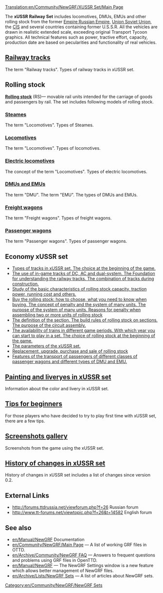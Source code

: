 [[Translation:en/Community/NewGRF/XUSSR Set/Main Page]]


{{en/Community/NewGRF/Infobox NewGRF|setname= xUSSR Set
|screenshot= en/Community/NewGRF/XUSSR Set/Main screenshot EN 1.png
|artist= George, Wowan, Simozzz, Ghost, Rubiroid, Engineer_Keen, Otecan, LitNik
|coder= George 
|focus= en/Community/NewGRF/Addons Trains
|homepage=forums.ttdrussia.net/viewforum.php?f=26
|homepagename= xUSSR Set at ttdrussia.net
|copyright= copyrighted
}}
The '''xUSSR Railway Set''' includes locomotives, DMUs, EMUs and other rolling stock from the former [https://www.wikipedia.org/wiki/Russian Empire Russian Empire], [https://www.wikipedia.org/wiki/Soviet Union Soviet Union], the [https://www.wikipedia.org/wiki/Commonwealth_of_Independent_States CIS] and several countries containing former U.S.S.R. All the vehicles are drawn in realistic extended scale, exceeding original Transport Tycoon graphics. All technical features such as power, tractive effort, capacity, production date are based on pecularities and functionality of real vehicles.


== [[en/Community/NewGRF/XUSSR Set/Railway tracks| Railway tracks]] ==
The term "Railway tracks". Types of railway tracks in xUSSR set.

== Rolling stock ==
[https://en.wikipedia.org/wiki/Rolling_stock '''Rolling stock'''] (RS)— movable rail units intended for the carriage of goods and passengers by rail. The set includes following models of rolling stock.
===[[en/Community/NewGRF/XUSSR Set/Steam|Steames]]===
The term "Locomotives". Types of Steames.

===[[en/Community/NewGRF/XUSSR Set/Diesel locomotive|Locomotives]]===
The term "Locomotives". Types of locomotives.

===[[en/Community/NewGRF/XUSSR Set/Electric locomotive| Electric locomotives]]===
The concept of the term "Locomotives". Types of electric locomotives.

===[[en/Community/NewGRF/XUSSR Set/DMU EMU| DMUs and EMUs]]===
The term "DMU". The term "EMU". The types of DMUs and EMUs.

=== [[en/Community/NewGRF/XUSSR Set/Freight wagon| Freight wagons]] ===
The term "Freight wagons". Types of freight wagons.

===[[en/Community/NewGRF/XUSSR Set/Passenger wagon| Passenger wagons]] ===
The term "Passenger wagons". Types of passenger wagons.

== Economy xUSSR set ==
* [[en/Community/NewGRF/XUSSR Set/Types of tracks in xUSSR set| Types of tracks in xUSSR set. The choice at the beginning of the game.]]
* [[en/Community/NewGRF/XUSSR Set/Application of tracks in the game| The use of in-game tracks of DC, AC and dual-system. The Foundation for understanding the railway tracks. The combination of tracks during construction.]]
* [[en/Community/NewGRF/XUSSR Set/Main features of rolling stock| Study of the basic characteristics of rolling stock capacity, traction power, running cost and others.]]  
* [[en/Community/NewGRF/XUSSR Set/Buy the rolling stock| Buy the rolling stock: how to choose, what you need to know when buying. The concept of penalty and the system of many units. The purpose of the system of many units. Reasons for penalty when assembling two or more units of rolling stock]]
* [[en/Community/NewGRF/XUSSR Set/Concept of the term section| The definition of the section. The build rules of rolling stock on sections. The purpose of the circuit assembly.]]
* [[en/Community/NewGRF/XUSSR Set/Availability of trains in different time periods| The availability of trains in different game periods. With which year you can start to play in a set. The choice of rolling stock at the beginning of the game.]]
* [[en/Community/NewGRF/XUSSR Set/Parameters of the xUSSR set| The parameters of the xUSSR set.]]
* [[en/Community/NewGRF/XUSSR Set/Replacement upgrade purchase and sale of rolling stock| Replacement, upgrade, purchase and sale of rolling stock]]
* [[en/Community/NewGRF/XUSSR Set/Features passenger transportation| Features of the transport of passengers of different classes of passenger wagons and different types of DMU and EMU.]]

== [[en/Community/NewGRF/XUSSR Set/Painting and liveries in xUSSR set| Painting and liveryes in xUSSR set]]  ==
Information about the color and livery in xUSSR set.

==[[en/Community/NewGRF/XUSSR Set/Tips for beginners| Tips for beginners]] ==
For those players who have decided to try to play first time with xUSSR set, there are a few tips.

== [[en/Community/NewGRF/XUSSR Set/Screenshots gallery| Screenshots gallery]] ==
Screenshots from the game using the xUSSR set.

==[[en/Community/NewGRF/XUSSR Set/Change history| History of changes in xUSSR set]]==
History of changes in xUSSR set includes a list of changes since version 0.2.

==External Links==
*http://forums.ttdrussia.net/viewforum.php?f=26 Russian forum
*http://www.tt-forums.net/viewtopic.php?f=26&t=14582 English forum

== See also ==
* [[en/Manual/NewGRF]] Documentation
* [[en/Community/NewGRF/Main Page]] &mdash; A list of working GRF files in OTTD.
* [[en/Archive/Community/NewGRF FAQ]] &mdash; Answers to frequent questions and problems using GRF files in OpenTTD.
* [[en/Manual/NewGRF]] &mdash; The NewGRF Settings window is a new feature which allows better management of NewGRF files. 
* [[en/Archive/Lists/NewGRF Sets]] &mdash; A list of articles about NewGRF sets.

[[Category:en/Community/NewGRF/NewGRF Sets]]